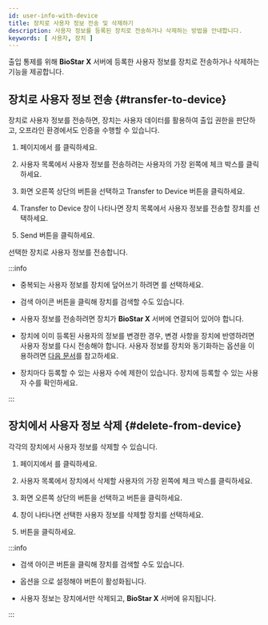 ```yaml
---
id: user-info-with-device
title: 장치로 사용자 정보 전송 및 삭제하기
description: 사용자 정보를 등록된 장치로 전송하거나 삭제하는 방법을 안내합니다.
keywords: [ 사용자, 장치 ]
---
```


출입 통제를 위해 **BioStar X** 서버에 등록한 사용자 정보를 장치로 전송하거나 삭제하는 기능을 제공합니다.

## 장치로 사용자 정보 전송 {#transfer-to-device}

장치로 사용자 정보를 전송하면, 장치는 사용자 데이터를 활용하여 출입 권한을 판단하고, 오프라인 환경에서도 인증을 수행할 수 있습니다.

1. <Cmd sid='common.header.launcher' /> 페이지에서 <Cmd sid='common.header.user' />를 클릭하세요.

1. 사용자 목록에서 사용자 정보를 전송하려는 사용자의 가장 왼쪽에 체크 박스를 클릭하세요.

1. 화면 오른쪽 상단의 <IcMoreW/> 버튼을 선택하고 <Cmd>Transfer to Device</Cmd> 버튼을 클릭하세요.

1. <Cmd>Transfer to Device</Cmd> 창이 나타나면 장치 목록에서 사용자 정보를 전송할 장치를 선택하세요.

1. <Cmd>Send</Cmd> 버튼을 클릭하세요.

선택한 장치로 사용자 정보를 전송합니다.

:::info

* 중복되는 사용자 정보를 장치에 덮어쓰기 하려면 <Cmd sid='user.overwriteWhenTransfer' product='2' />를 선택하세요.

* 검색 아이콘 버튼을 클릭해 장치를 검색할 수도 있습니다.

* 사용자 정보를 전송하려면 장치가 **BioStar X** 서버에 연결되어 있어야 합니다.

* 장치에 이미 등록된 사용자의 정보를 변경한 경우, 변경 사항을 장치에 반영하려면 사용자 정보를 다시 전송해야 합니다. 사용자 정보를 장치와 동기화하는 <Cmd sid='setting.server.automaticUserSync' product='2' /> 옵션을 이용하려면 [다음 문서](#)를 참고하세요.

* 장치마다 등록할 수 있는 사용자 수에 제한이 있습니다. 장치에 등록할 수 있는 사용자 수를 확인하세요.

:::

## 장치에서 사용자 정보 삭제 {#delete-from-device}

각각의 장치에서 사용자 정보를 삭제할 수 있습니다.

1. <Cmd sid='common.header.launcher' /> 페이지에서 <Cmd sid='common.header.user' />를 클릭하세요.

1. 사용자 목록에서 장치에서 삭제할 사용자의 가장 왼쪽에 체크 박스를 클릭하세요.

1. 화면 오른쪽 상단의 <IcMoreW/> 버튼을 선택하고 <Cmd sid='user.header.removeFromDevice' product='2' /> 버튼을 클릭하세요.

1. <Cmd sid='user.header.removeFromDevice' product='2' /> 창이 나타나면 선택한 사용자 정보를 삭제할 장치를 선택하세요.

1. <Cmd sid='common.delete' /> 버튼을 클릭하세요.

:::info

* 검색 아이콘 버튼을 클릭해 장치를 검색할 수도 있습니다.

* <Cmd sid='setting.server.automaticUserSync' product='2' /> 옵션을 <Cmd sid='device.Input.unsupervised' product='2' />으로 설정해야 <Cmd sid='user.header.removeFromDevice' product='2' /> 버튼이 활성화됩니다.

* 사용자 정보는 장치에서만 삭제되고, **BioStar X** 서버에 유지됩니다.

:::